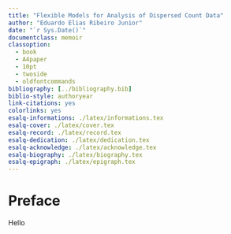 ```yaml
---
title: "Flexible Models for Analysis of Dispersed Count Data"
author: "Eduardo Elias Ribeiro Junior"
date: "`r Sys.Date()`"
documentclass: memoir
classoption:
  - book
  - A4paper
  - 10pt
  - twoside
  - oldfontcommands
bibliography: [../bibliography.bib]
biblio-style: authoryear
link-citations: yes
colorlinks: yes
esalq-informations: ./latex/informations.tex
esalq-cover: ./latex/cover.tex
esalq-record: ./latex/record.tex
esalq-dedication: ./latex/dedication.tex
esalq-acknowledge: ./latex/acknowledge.tex
esalq-biography: ./latex/biography.tex
esalq-epigraph: ./latex/epigraph.tex
---
```


# Preface {-}

Hello
